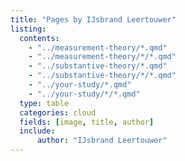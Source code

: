```yaml
---
title: "Pages by IJsbrand Leertouwer"
listing:
  contents:
    - "../measurement-theory/*.qmd"
    - "../measurement-theory/*/*.qmd"
    - "../substantive-theory/*.qmd"
    - "../substantive-theory/*/*.qmd"
    - "../your-study/*.qmd"
    - "../your-study/*/*.qmd"
  type: table
  categories: cloud
  fields: [image, title, author]
  include:
      author: "IJsbrand Leertouwer"
---
```

